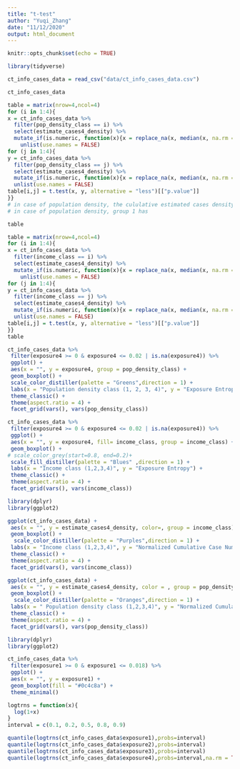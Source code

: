 ```yaml
---
title: "t-test"
author: "Yuqi_Zhang"
date: "11/12/2020"
output: html_document
---
```


```r
knitr::opts_chunk$set(echo = TRUE)
```

```r
library(tidyverse)
```

```r
ct_info_cases_data = read_csv("data/ct_info_cases_data.csv")
```

```r
ct_info_cases_data
```
```r
table = matrix(nrow=4,ncol=4)
for (i in 1:4){
x = ct_info_cases_data %>% 
  filter(pop_density_class == i) %>% 
  select(estimate_cases4_density) %>% 
  mutate_if(is.numeric, function(x){x = replace_na(x, median(x, na.rm = TRUE))}) %>% 
    unlist(use.names = FALSE)
for (j in 1:4){
y = ct_info_cases_data %>% 
  filter(pop_density_class == j) %>% 
  select(estimate_cases4_density) %>% 
  mutate_if(is.numeric, function(x){x = replace_na(x, median(x, na.rm = TRUE))}) %>% 
  unlist(use.names = FALSE)
table[i,j] = t.test(x, y, alternative = "less")[["p.value"]]
}}
# in case of population density, the cululative estimated cases density of group 1 is significant lower than that of group 4
# in case of population density, group 1 has 
```

```r
table
```

```r
table = matrix(nrow=4,ncol=4)
for (i in 1:4){
x = ct_info_cases_data %>% 
  filter(income_class == i) %>% 
  select(estimate_cases4_density) %>% 
  mutate_if(is.numeric, function(x){x = replace_na(x, median(x, na.rm = TRUE))}) %>% 
    unlist(use.names = FALSE)
for (j in 1:4){
y = ct_info_cases_data %>% 
  filter(income_class == j) %>% 
  select(estimate_cases4_density) %>% 
  mutate_if(is.numeric, function(x){x = replace_na(x, median(x, na.rm = TRUE))}) %>% 
  unlist(use.names = FALSE)
table[i,j] = t.test(x, y, alternative = "less")[["p.value"]]
}}
table
```

```r
ct_info_cases_data %>%
 filter(exposure4 >= 0 & exposure4 <= 0.02 | is.na(exposure4)) %>%
 ggplot() +
 aes(x = "", y = exposure4, group = pop_density_class) +
 geom_boxplot() +
 scale_color_distiller(palette = "Greens",direction = 1) +
 labs(x = "Population density class (1, 2, 3, 4)", y = "Exposure Entropy") +
 theme_classic() +
 theme(aspect.ratio = 4) +
 facet_grid(vars(), vars(pop_density_class))
```

```r
ct_info_cases_data %>%
 filter(exposure4 >= 0 & exposure4 <= 0.02 | is.na(exposure4)) %>%
 ggplot() +
 aes(x = "", y = exposure4, fill= income_class, group = income_class) +
 geom_boxplot() +
# scale_color_grey(start=0.8, end=0.2)+
 scale_fill_distiller(palette = "Blues" ,direction = 1) +
 labs(x = "Income class (1,2,3,4)", y = "Exposure Entropy") +
 theme_classic() +
 theme(aspect.ratio = 4) +
 facet_grid(vars(), vars(income_class))
```


```r

library(dplyr)
library(ggplot2)

ggplot(ct_info_cases_data) +
 aes(x = "", y = estimate_cases4_density, color=, group = income_class) +
 geom_boxplot() +
  scale_color_distiller(palette = "Purples",direction = 1) +
 labs(x = "Income class (1,2,3,4)", y = "Normalized Cumulative Case Number") +
 theme_classic() +
 theme(aspect.ratio = 4) +
 facet_grid(vars(), vars(income_class))

```

```r
ggplot(ct_info_cases_data) +
 aes(x = "", y = estimate_cases4_density, color = , group = pop_density_class) +
 geom_boxplot() +
  scale_color_distiller(palette = "Oranges",direction = 1) +
 labs(x = " Population density class (1,2,3,4)", y = "Normalized Cumulative Case Number") +
 theme_classic() +
 theme(aspect.ratio = 4) +
 facet_grid(vars(), vars(pop_density_class))
```

```r

library(dplyr)
library(ggplot2)

ct_info_cases_data %>%
 filter(exposure1 >= 0 & exposure1 <= 0.018) %>%
 ggplot() +
 aes(x = "", y = exposure1) +
 geom_boxplot(fill = "#0c4c8a") +
 theme_minimal()


```

```r
logtrns = function(x){
  log(1+x)
}
interval = c(0.1, 0.2, 0.5, 0.8, 0.9)

quantile(logtrns(ct_info_cases_data$exposure1),probs=interval)
quantile(logtrns(ct_info_cases_data$exposure2),probs=interval)
quantile(logtrns(ct_info_cases_data$exposure3),probs=interval)
quantile(logtrns(ct_info_cases_data$exposure4),probs=interval,na.rm = TRUE)
```

